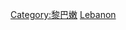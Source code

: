 {{Commons category|Subdivisions of Lebanon}}
{{Catmore}}

[[Category:黎巴嫩|Category:黎巴嫩]]
[[Category:亞洲國家行政區劃|Lebanon]]